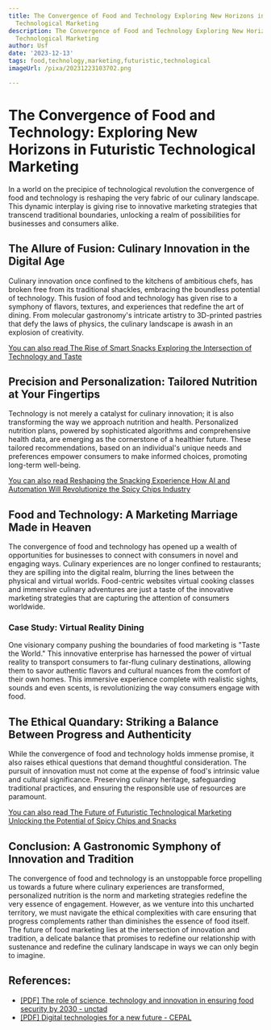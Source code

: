 ```yaml
---
title: The Convergence of Food and Technology Exploring New Horizons in Futuristic
  Technological Marketing
description: The Convergence of Food and Technology Exploring New Horizons in Futuristic
  Technological Marketing
author: Usf
date: '2023-12-13'
tags: food,technology,marketing,futuristic,technological
imageUrl: /pixa/20231223103702.png

---
```

# The Convergence of Food  and Technology: Exploring New  Horizons in Futuristic Technological Marketing

In a world on the precipice of technological revolution the convergence of food and technology is reshaping the very  fabric of  our culinary landscape. This dynamic interplay is giving rise to innovative marketing strategies that transcend traditional boundaries, unlocking a realm of possibilities for businesses and consumers  alike.

## The Allure of  Fusion: Culinary Innovation in  the Digital Age

Culinary innovation once confined to the kitchens of ambitious chefs, has  broken free from its traditional shackles, embracing the boundless  potential  of technology. This fusion of food and technology has given rise to a symphony  of flavors, textures, and experiences that redefine the art of dining. From molecular gastronomy's intricate artistry to 3D-printed pastries that  defy the laws of physics, the culinary landscape is awash in an explosion of creativity.

[You can also read The Rise  of Smart Snacks Exploring the Intersection of Technology and Taste](The%20Rise%20of%20Smart%20Snacks%20Exploring%20the%20Intersection%20of%20Technology%20and%20Taste)


##  Precision and Personalization: Tailored Nutrition at Your Fingertips

Technology is not merely a  catalyst for culinary innovation; it is also transforming the way we approach nutrition and health. Personalized nutrition plans, powered by sophisticated algorithms and comprehensive health data,  are emerging  as the  cornerstone of a healthier future. These tailored recommendations, based on an individual's unique needs and preferences empower consumers to make informed choices, promoting long-term well-being.

[You  can also read Reshaping the Snacking Experience How AI and Automation Will Revolutionize the Spicy Chips Industry](Reshaping%20the%20Snacking%20Experience%20How%20AI%20and%20Automation%20Will%20Revolutionize%20the%20Spicy%20Chips%20Industry)


## Food and  Technology: A Marketing  Marriage Made in Heaven

The convergence of food and technology has opened up a wealth of opportunities for businesses to connect  with consumers in novel and engaging ways. Culinary experiences are no longer  confined to restaurants;  they are spilling into the digital realm, blurring the lines between the  physical and virtual worlds. Food-centric websites virtual cooking  classes  and immersive culinary adventures are just a taste of the innovative marketing strategies that are capturing  the attention  of consumers worldwide.

### Case Study: Virtual Reality Dining

One visionary company pushing the boundaries  of food marketing is "Taste the  World." This innovative enterprise has harnessed the power  of virtual reality to transport consumers to far-flung culinary destinations, allowing them to savor authentic flavors and cultural nuances from  the comfort of their own homes. This immersive  experience complete with realistic sights, sounds and  even scents, is  revolutionizing the way consumers engage with food.

## The Ethical Quandary: Striking a Balance Between Progress and Authenticity

While the convergence of food and technology holds immense promise, it  also raises ethical questions that demand thoughtful consideration. The pursuit of  innovation  must  not come at the expense of food's intrinsic value and cultural significance. Preserving culinary heritage, safeguarding traditional practices, and ensuring the  responsible use of resources are paramount.

[You can also read The Future of Futuristic Technological  Marketing Unlocking the Potential of  Spicy Chips and Snacks](The%20Future%20of%20Futuristic%20Technological%20Marketing%20Unlocking%20the%20Potential%20of%20Spicy%20Chips%20and%20Snacks)


##  Conclusion: A Gastronomic Symphony of Innovation and Tradition

The  convergence of food and technology is an unstoppable force  propelling us towards a future where  culinary experiences are transformed, personalized nutrition is the norm and  marketing strategies redefine the very essence of engagement. However, as we  venture into this uncharted territory, we must navigate the ethical complexities with care ensuring that progress complements rather than diminishes the essence of food itself. The future of food marketing lies at the intersection  of innovation and  tradition, a delicate balance  that promises to redefine our  relationship with  sustenance  and redefine the culinary landscape in ways we can  only begin  to imagine.

## References:
- [[PDF] The role of science, technology and innovation in ensuring food security by 2030 - unctad](https://unctad.org/system/files/official-document/dtlstict2017d5_en.pdf)
- [[PDF] Digital technologies for a new future - CEPAL](https://www.cepal.org/sites/default/files/publication/files/46817/S2000960_en.pdf)
